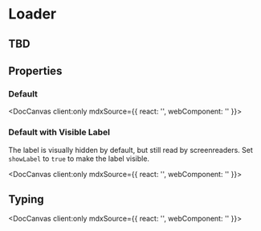 
# Loader

<h2>
  TBD
</h2>

## Properties

<DocArgsTable componentName="pds-loader" docSource={components} />

### Default

<DocCanvas client:only
  mdxSource={{
    react: '<PdsLoader isLoading="true" variant="spinner"></PdsLoader>',
    webComponent: '<pds-loader is-loading="true" variant="spinner"></pds-loader>'
}}>
  <pds-loader is-loading="true" variant="spinner"></pds-loader>
</DocCanvas>

### Default with Visible Label

The label is visually hidden by default, but still read by screenreaders. Set `showLabel` to `true` to make the label visible.

<DocCanvas client:only
  mdxSource={{
    react: '<PdsLoader isLoading="true" showLabel="true" size="128px" variant="spinner"></PdsLoader>',
    webComponent: '<pds-loader is-loading="true" show-label="true" size="128px" variant="spinner"></pds-loader>'
}}>
  <pds-loader is-loading="true" show-label="false" size="128px" variant="spinner"></pds-loader>
</DocCanvas>

## Typing

<DocCanvas client:only
  mdxSource={{
    react: '<PdsLoader isLoading="true" variant="typing"></PdsLoader>',
    webComponent: '<pds-loader is-loading="true" variant="typing"></pds-loader>'
}}>
  <pds-loader is-loading="true" variant="typing"></pds-loader>
</DocCanvas>